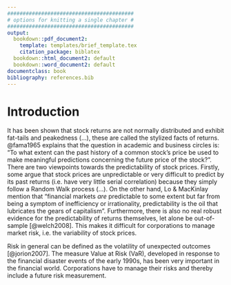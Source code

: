 ```yaml
---
#########################################
# options for knitting a single chapter #
#########################################
output:
  bookdown::pdf_document2:
    template: templates/brief_template.tex
    citation_package: biblatex
  bookdown::html_document2: default
  bookdown::word_document2: default
documentclass: book
bibliography: references.bib
---
```


# Introduction {.unnumbered}

```{=tex}
\adjustmtc
\markboth{Introduction}{}
```
It has been shown that stock returns are not normally distributed and exhibit fat-tails and peakedness (...), these are called the stylized facts of returns. @fama1965 explains that the question in academic and business circles is: "To what extent can the past history of a common stock's price be used to make meaningful predictions concerning the future price of the stock?". There are two viewpoints towards the predictability of stock prices. Firstly, some argue that stock prices are unpredictable or very difficult to predict by its past returns (i.e. have very little serial correlation) because they simply follow a Random Walk process (...). On the other hand, Lo & MacKinlay mention that "financial markets *are* predictable to some extent but far from being a symptom of inefficiency or irrationality, predictability is the oil that lubricates the gears of capitalism". Furthermore, there is also no real robust evidence for the predictability of returns themselves, let alone be out-of-sample [@welch2008]. This makes it difficult for corporations to manage market risk, i.e. the variability of stock prices.

Risk in general can be defined as the volatility of unexpected outcomes [@jorion2007]. The measure Value at Risk (VaR), developed in response to the financial disaster events of the early 1990s, has been very important in the financial world. Corporations have to manage their risks and thereby include a future risk measurement.
